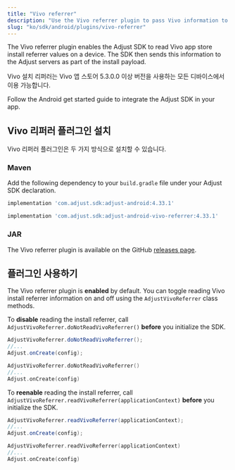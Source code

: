 ```yaml
---
title: "Vivo referrer"
description: "Use the Vivo referrer plugin to pass Vivo information to Adjust."
slug: "ko/sdk/android/plugins/vivo-referrer"
---
```

The Vivo referrer plugin enables the Adjust SDK to read Vivo app store install referrer values on a device. The SDK then sends this information to the Adjust servers as part of the install payload.

Vivo 설치 리퍼러는 Vivo 앱 스토어 5\.3\.0\.0 이상 버전을 사용하는 모든 디바이스에서 이용 가능합니다. 

Follow the Android get started guide to integrate the Adjust SDK in your app.

Vivo 리퍼러 플러그인 설치
----------------

Vivo 리퍼러 플러그인은 두 가지 방식으로 설치할 수 있습니다.

### Maven

Add the following dependency to your `build.gradle` file under your Adjust SDK declaration.

```groovy
implementation 'com.adjust.sdk:adjust-android:4.33.1'

implementation 'com.adjust.sdk:adjust-android-vivo-referrer:4.33.1'
```

### JAR

The Vivo referrer plugin is available on the GitHub [releases page](https://github.com/adjust/android_sdk/releases/latest).

플러그인 사용하기
---------

The Vivo referrer plugin is **enabled** by default. You can toggle reading Vivo install referrer information on and off using the `AdjustVivoReferrer` class methods.

To **disable** reading the install referrer, call `AdjustVivoReferrer.doNotReadVivoReferrer()` **before** you initialize the SDK.

<Tabs>

<Tab title="Java" sync="java"> 

```java
AdjustVivoReferrer.doNotReadVivoReferrer();
//...
Adjust.onCreate(config);
```

</Tab>

<Tab title="Kotlin" sync="kotlin"> 

```kotlin
AdjustVivoReferrer.doNotReadVivoReferrer()
//...
Adjust.onCreate(config)
```

</Tab>

</Tabs> 

To **reenable** reading the install referrer, call `AdjustVivoReferrer.readVivoReferrer(applicationContext)` **before** you initialize the SDK.

<Tabs>

<Tab title="Java" sync="java"> 

```java
AdjustVivoReferrer.readVivoReferrer(applicationContext);
//...
Adjust.onCreate(config);
```

</Tab>

<Tab title="Kotlin" sync="kotlin"> 

```kotlin
AdjustVivoReferrer.readVivoReferrer(applicationContext)
//...
Adjust.onCreate(config)
```

</Tab>

</Tabs>

